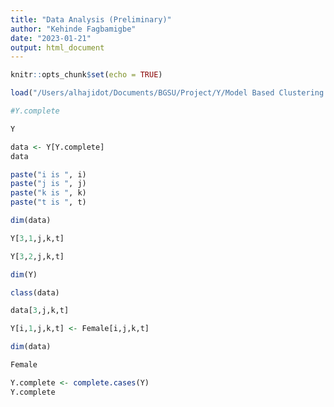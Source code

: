 ```yaml
---
title: "Data Analysis (Preliminary)"
author: "Kehinde Fagbamigbe"
date: "2023-01-21"
output: html_document
---
```


```r
knitr::opts_chunk$set(echo = TRUE)
```


```r
load("/Users/alhajidot/Documents/BGSU/Project/Y/Model Based Clustering.Rdata")
```

```r
#Y.complete
```

```r
Y
```


```r
data <- Y[Y.complete]
data
```

```r
paste("i is ", i)
paste("j is ", j)
paste("k is ", k)
paste("t is ", t)
```


```r
dim(data)
```


```r
Y[3,1,j,k,t]
```



```r
Y[3,2,j,k,t]
```

```r
dim(Y)
```

```r
class(data)
```

```r
data[3,j,k,t]
```



```r
Y[i,1,j,k,t] <- Female[i,j,k,t]
```





```r
dim(data)
```

```r
Female
```


```r
Y.complete <- complete.cases(Y)
Y.complete
```




